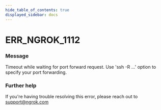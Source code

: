 ```yaml
---
hide_table_of_contents: true
displayed_sidebar: docs
---
```



# ERR_NGROK_1112

### Message

Timeout while waiting for port forward request.
Use 'ssh -R ...' option to specify your port forwarding.

<ErrorDetails error="err_ngrok_1112" />

### Further help

If you're having trouble resolving this error, please reach out to [support@ngrok.com](mailto:support@ngrok.com?subject=Help%20with%20ERR_NGROK_1112)

